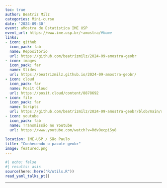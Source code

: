 ```yaml
---
toc: true
author: Beatriz Milz
categories: Mini-curso
date: '2024-09-30'
event: aMostra de Estatística IME USP
event_url: https://www.ime.usp.br/~amostra/#home
links:
- icon: github
  icon_pack: fab
  name: Repositório
  url: https://github.com/beatrizmilz/2024-09-amostra-geobr
- icon: images
  icon_pack: far
  name: Slides
  url: https://beatrizmilz.github.io/2024-09-amostra-geobr/
- icon: cloud
  icon_pack: far
  name: Posit Cloud
  url: https://posit.cloud/content/8878692 
- icon: file
  icon_pack: far
  name: Scripts
  url: https://github.com/beatrizmilz/2024-09-amostra-geobr/blob/main/script.R
- icon: youtube
  icon_pack: fab
  name: Transmissão no Youtube
  url: https://www.youtube.com/watch?v=RdvOecpiSy8   
  
location: IME-USP / São Paulo
title: "Conhecendo o pacote geobr"
image: featured.png
---
```


```r
#| echo: false
#| results: asis
source(here::here("R/utils.R"))
read_yaml_talks_pt()
```

------------------------------------------------------------------------
